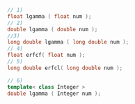 ```cpp
// 1)
float lgamma ( float num );
// 2)
double lgamma ( double num );
//3)
long double lgamma ( long double num );
// 4)
float erfcf( float num );
// 5)
long double erfcl( long double num );
```
```cpp title="Additional Overloads"
// 6)
template< class Integer >
double lgamma ( Integer num );
```
